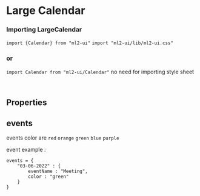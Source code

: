 
# Large Calendar

### Importing LargeCalendar
`import {Calendar} from "ml2-ui"`
`import "ml2-ui/lib/ml2-ui.css"`
### or
`import Calendar from "ml2-ui/Calendar"`
no need for importing style sheet

<Story id="calendar-large-calender--large-calendar" />
<br/>

## Properties

<ArgsTable />

## events

events color are `red` `orange` `green` `blue` `purple`

event example :

    events = {
        "03-06-2022" : {
            eventName : "Meeting",
            color : "green"
        }
    }